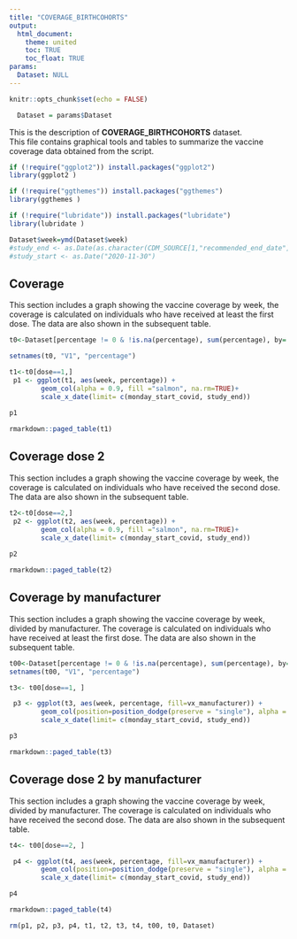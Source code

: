 ```yaml
---
title: "COVERAGE_BIRTHCOHORTS"
output: 
  html_document:
    theme: united
    toc: TRUE
    toc_float: TRUE
params:
  Dataset: NULL
---
```



```r
knitr::opts_chunk$set(echo = FALSE)
```

```r
  Dataset = params$Dataset
```

This is the description of **COVERAGE_BIRTHCOHORTS** dataset.
<br>
This file contains graphical tools and tables to summarize the vaccine coverage data obtained from the script. 

```r
if (!require("ggplot2")) install.packages("ggplot2")
library(ggplot2 )

if (!require("ggthemes")) install.packages("ggthemes")
library(ggthemes )

if (!require("lubridate")) install.packages("lubridate")
library(lubridate )

Dataset$week=ymd(Dataset$week)
#study_end <- as.Date(as.character(CDM_SOURCE[1,"recommended_end_date"]), date_format)
#study_start <- as.Date("2020-11-30")

```

## Coverage

This section includes a graph showing the vaccine coverage by week, the coverage is calculated on individuals who have received at least the first dose. 
The data are also shown in the subsequent table. 

```r

t0<-Dataset[percentage != 0 & !is.na(percentage), sum(percentage), by= .(week, dose)]

setnames(t0, "V1", "percentage")

t1<-t0[dose==1,]
 p1 <- ggplot(t1, aes(week, percentage)) +   
        geom_col(alpha = 0.9, fill ="salmon", na.rm=TRUE)+
        scale_x_date(limit= c(monday_start_covid, study_end))
      
p1

rmarkdown::paged_table(t1)
```

## Coverage dose 2

This section includes a graph showing the vaccine coverage by week, the coverage is calculated on individuals who have received the second dose. 
The data are also shown in the subsequent table.

```r
t2<-t0[dose==2,]
 p2 <- ggplot(t2, aes(week, percentage)) +   
        geom_col(alpha = 0.9, fill ="salmon", na.rm=TRUE)+
        scale_x_date(limit= c(monday_start_covid, study_end))
      
p2

rmarkdown::paged_table(t2)
```


## Coverage by manufacturer

This section includes a graph showing the vaccine coverage by week, divided by manufacturer. The coverage is calculated on individuals who have received at least the first dose. 
The data are also shown in the subsequent table. 

```r

t00<-Dataset[percentage != 0 & !is.na(percentage), sum(percentage), by= .(week, vx_manufacturer, dose)]
setnames(t00, "V1", "percentage")

t3<- t00[dose==1, ]

 p3 <- ggplot(t3, aes(week, percentage, fill=vx_manufacturer)) +   
        geom_col(position=position_dodge(preserve = "single"), alpha = 0.9, na.rm=TRUE)+
        scale_x_date(limit= c(monday_start_covid, study_end))

p3

rmarkdown::paged_table(t3)

```

## Coverage dose 2 by manufacturer

This section includes a graph showing the vaccine coverage by week, divided by manufacturer. The coverage is calculated on individuals who have received the second dose. 
The data are also shown in the subsequent table. 

```r
 
t4<- t00[dose==2, ]

 p4 <- ggplot(t4, aes(week, percentage, fill=vx_manufacturer)) +   
        geom_col(position=position_dodge(preserve = "single"), alpha = 0.9, na.rm=TRUE)+
        scale_x_date(limit= c(monday_start_covid, study_end))

p4

rmarkdown::paged_table(t4)
```

```r
rm(p1, p2, p3, p4, t1, t2, t3, t4, t00, t0, Dataset)

```
